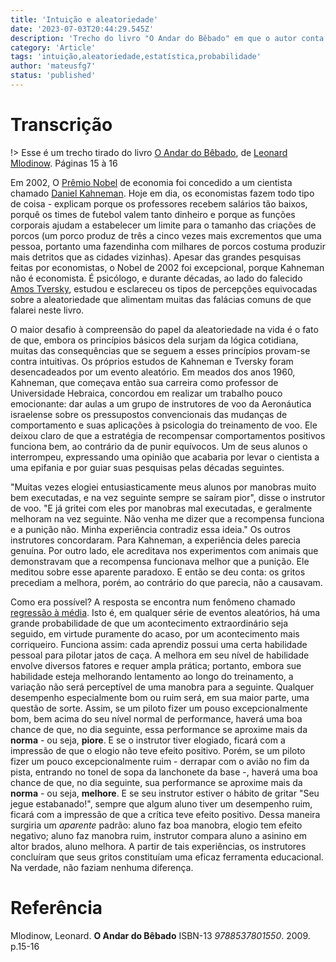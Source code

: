 ```yaml
---
title: 'Intuição e aleatoriedade'
date: '2023-07-03T20:44:29.545Z'
description: 'Trecho do livro "O Andar do Bêbado" em que o autor conta sobre a passagem de Daniel Kahneman como instrutor de um grupo de instrutores de voo e suas observações acerca do fenômeno estatístico "Regressão à Média"'
category: 'Article'
tags: 'intuição,aleatoriedade,estatística,probabilidade'
author: 'mateusfg7'
status: 'published'
---
```


# Transcrição

!> Esse é um trecho tirado do livro [O Andar do Bêbado](https://pt.wikipedia.org/wiki/O_Andar_do_B%C3%AAbado), de [Leonard Mlodinow](https://pt.wikipedia.org/wiki/Leonard_Mlodinow).
Páginas 15 à 16

Em 2002, O [Prêmio Nobel](https://www.nobelprize.org/) de economia foi concedido a um cientista chamado [Daniel Kahneman](https://pt.wikipedia.org/wiki/Daniel_Kahneman). Hoje em dia, os economistas fazem todo tipo de coisa - explicam porque os professores recebem salários tão baixos, porquê os times de futebol valem tanto dinheiro e porque as funções corporais ajudam a estabelecer um limite para o tamanho das criações de porcos (um porco produz de três a cinco vezes mais excrementos que uma pessoa, portanto uma fazendinha com milhares de porcos costuma produzir mais detritos que as cidades vizinhas). Apesar das grandes pesquisas feitas por economistas, o Nobel de 2002 foi excepcional, porque Kahneman não é economista. É psicólogo, e durante décadas, ao lado do falecido [Amos Tversky](https://pt.wikipedia.org/wiki/Amos_Tversky), estudou e esclareceu os tipos de percepções equivocadas sobre a aleatoriedade que alimentam muitas das falácias comuns de que falarei neste livro.

O maior desafio à compreensão do papel da aleatoriedade na vida é o fato de que, embora os princípios básicos dela surjam da lógica cotidiana, muitas das consequências que se seguem a esses princípios provam-se contra intuitivas. Os próprios estudos de Kahneman e Tversky foram desencadeados por um evento aleatório. Em meados dos anos 1960, Kahneman, que começava então sua carreira como professor de Universidade Hebraica, concordou em realizar um trabalho pouco emocionante: dar aulas a um grupo de instrutores de voo da Aeronáutica israelense sobre os pressupostos convencionais das mudanças de comportamento e suas aplicações à psicologia do treinamento de voo. Ele deixou claro de que a estratégia de recompensar comportamentos positivos funciona bem, ao contrário da de punir equívocos. Um de seus alunos o interrompeu, expressando uma opinião que acabaria por levar o cientista a uma epifania e por guiar suas pesquisas pelas décadas seguintes.

"Muitas vezes elogiei entusiasticamente meus alunos por manobras muito bem executadas, e na vez seguinte sempre se saíram pior", disse o instrutor de voo. "E já gritei com eles por manobras mal executadas, e geralmente melhoram na vez seguinte. Não venha me dizer que a recompensa funciona e a punição não. Minha experiência contradiz essa ideia." Os outros instrutores concordaram. Para Kahneman, a experiência deles parecia genuína. Por outro lado, ele acreditava nos experimentos com animais que demonstravam que a recompensa funcionava melhor que a punição. Ele meditou sobre esse aparente paradoxo. E então se deu conta: os gritos precediam a melhora, porém, ao contrário do que parecia, não a causavam.

Como era possível? A resposta se encontra num fenômeno chamado [regressão à média](https://pt.wikipedia.org/wiki/Regress%C3%A3o_%C3%A0_m%C3%A9dia). Isto é, em qualquer série de eventos aleatórios, há uma grande probabilidade de que um acontecimento extraordinário seja seguido, em virtude puramente do acaso, por um acontecimento mais corriqueiro. Funciona assim: cada aprendiz possui uma certa habilidade pessoal para pilotar jatos de caça. A melhora em seu nível de habilidade envolve diversos fatores e requer ampla prática; portanto, embora sue habilidade esteja melhorando lentamento ao longo do treinamento, a variação não será perceptível de uma manobra para a seguinte.  Qualquer desempenho especialmente bom ou ruim será, em sua maior parte, uma questão de sorte. Assim, se um piloto fizer um pouso excepcionalmente bom, bem acima do seu nível normal de performance, haverá uma boa chance de que, no dia seguinte, essa performance se aproxime mais da **norma** - ou seja, **piore**. E se o instrutor tiver elogiado, ficará com a impressão de que o elogio não teve efeito positivo. Porém, se um piloto fizer um pouco excepcionalmente ruim - derrapar com o avião no fim da pista, entrando no tonel de sopa da lanchonete da base -, haverá uma boa chance de que, no dia seguinte, sua performance se aproxime mais da **norma** - ou seja, **melhore**.  E se seu instrutor estiver o hábito de gritar "Seu jegue estabanado!", sempre que algum aluno tiver um desempenho ruim, ficará com a impressão de que a crítica teve efeito positivo. Dessa maneira surgiria um _aparente_ padrão: aluno faz boa manobra, elogio tem efeito negativo; aluno faz manobra ruim, instrutor compara aluno a asinino em altor brados, aluno melhora. A partir de tais experiências, os instrutores concluíram que seus gritos constituíam uma eficaz ferramenta educacional. Na verdade, não faziam nenhuma diferença.

# Referência

Mlodinow, Leonard. **O Andar do Bêbado** ISBN-13 _9788537801550_. 2009. p.15-16
